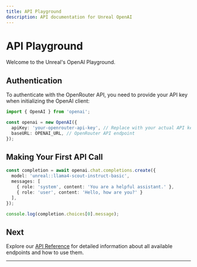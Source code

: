 ```yaml
---
title: API Playground
description: API documentation for Unreal OpenAI
---
```


# API Playground

Welcome to the Unreal's OpenAI Playground.

## Authentication

To authenticate with the OpenRouter API, you need to provide your API key when initializing the OpenAI client:

```typescript
import { OpenAI } from 'openai';

const openai = new OpenAI({
  apiKey: 'your-openrouter-api-key', // Replace with your actual API key
  baseURL: OPENAI_URL, // OpenRouter API endpoint
});
```

## Making Your First API Call

```typescript
const completion = await openai.chat.completions.create({
  model: 'unreal::llama4-scout-instruct-basic',
  messages: [
    { role: 'system', content: 'You are a helpful assistant.' },
    { role: 'user', content: 'Hello, how are you?' }
  ],
});

console.log(completion.choices[0].message);
```

## Next

Explore our [API Reference](/docs/openai/v1) for detailed information about all available endpoints and how to use them.

---
